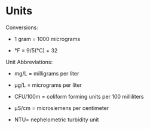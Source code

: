 # Units {.unnumbered}

Conversions:

-   1 gram = 1000 micrograms

-   °F = 9/5(°C) + 32

Unit Abbreviations:

-   mg/L = milligrams per liter

-   μg/L = micrograms per liter

-   CFU/100m = coliform forming units per 100 milliliters

-   μS/cm = microsiemens per centimeter

-   NTU= nephelometric turbidity unit

\newpage


